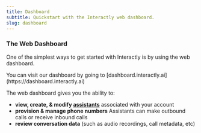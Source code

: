 ```yaml
---
title: Dashboard
subtitle: Quickstart with the Interactly web dashboard.
slug: dashboard
---
```


### The Web Dashboard

One of the simplest ways to get started with Interactly is by using the web dashboard.

<Note>
You can visit our dashboard by going to [dashboard.interactly.ai](https://dashboard.interactly.ai)
</Note>

The web dashboard gives you the ability to:

- **view, create, & modify [assistants](https://dashboard.interactly.ai/assistants)** associated with your account
- **provision & manage phone numbers** Assistants can make outbound calls or receive inbound calls
- **review conversation data** (such as audio recordings, call metadata, etc)
